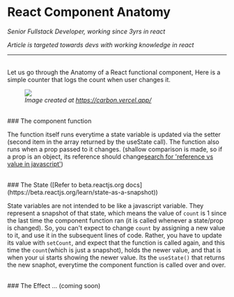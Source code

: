 
# React Component Anatomy

_Senior Fullstack Developer, working since 3yrs in react_

_Article is targeted towards devs with working knowledge in react_

---

<br />
Let us go through the Anatomy of a React functional component, Here is a simple counter
that logs the count when user changes it.

<figure>
<img src={counterExampleSVG} />
<figcaption><i>Image created at <a href="https://carbon.vercel.app/" target="_blank">https://carbon.vercel.app/</a></i></figcaption>
</figure>
<br />
### The component function

The function itself runs everytime a state variable is updated via the setter (second item in the array returned by the useState call).
The function also runs when a prop passed to it changes. (shallow comparison is made, so if a prop is an object, its reference should change[search for 'reference vs value in javascript'](https://www.google.com/search?q=reference+vs+value+in+javascript))

<br />
### The State ([Refer to beta.reactjs.org docs](https://beta.reactjs.org/learn/state-as-a-snapshot))

State variables are not intended to be like a javascript variable. They represent a snapshot of that state, which means the value of `count` is 1 since the last time the component function ran (it is called whenever a state/prop is changed). So, you can't expect to change `count` by assigning a new value to it, and use it in the subsequent lines of code. Rather, you have to update its value with `setCount`, and expect that the function is called again, and this time the `count`(which is just a snapshot), holds the newer value, and that is when your ui starts showing the newer value. Its the `useState()` that returns the new snaphot, everytime the component function is called over and over.

<br />
### The Effect ... (coming soon)
<br />
<br />
<br />
